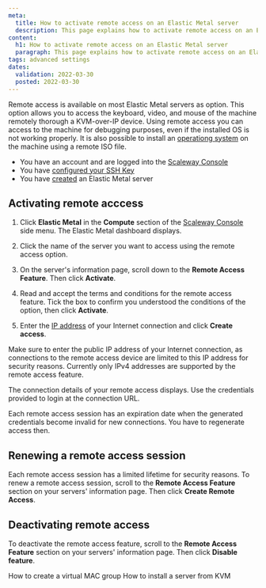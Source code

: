 ```yaml
---
meta:
  title: How to activate remote access on an Elastic Metal server
  description: This page explains how to activate remote access on an Elastic Metal server
content:
  h1: How to activate remote access on an Elastic Metal server
  paragraph: This page explains how to activate remote access on an Elastic Metal server
tags: advanced settings
dates:
  validation: 2022-03-30
  posted: 2022-03-30
---
```


Remote access is available on most Elastic Metal servers as option. This option allows you to access the keyboard, video, and mouse of the machine remotely thorough a KVM-over-IP device. 
Using remote access you can access to the machine for debugging purposes, even if the installed OS is not working properly. It is also possible to install an [operationg system](/compute/elastic-metal/how-to/install-server-from-kvm) on the machine using a remote ISO file.

<Message type="requirement">

- You have an account and are logged into the [Scaleway Console](https://console.scaleway.com)  
- You have [configured your SSH Key](/console/my-project/how-to/create-ssh-key)
- You have [created](/compute/elastic-metal/how-to/create-server) an Elastic Metal server

</Message>

## Activating remote acccess

1. Click **Elastic Metal** in the **Compute** section of the [Scaleway Console](https://console.scaleway.com) side menu. The Elastic Metal dashboard displays.

2. Click the name of the server you want to access using the remote access option.

   <Lightbox src="assets/scaleway-elastic-metal-list.webp" alt="" />

3. On the server's information page, scroll down to the **Remote Access Feature**. Then click **Activate**.

  <Lightbox src="scaleway-remote-access-feature.webp" alt="" />

4. Read and accept the terms and conditions for the remote access feature. Tick the box to confirm you understood the conditions of the option, then click **Activate**.

  <Lightbox src="scaleway-activate-remote-access.webp" alt="" />

5. Enter the [IP address](https://www.whatsmyip.org/) of your Internet connection and click **Create access**.

  <Lightbox src="scaleway-remote-access-ip.webp" alt="" />

  <Message type="note">

  Make sure to enter the public IP address of your Internet connection, as connections to the remote access device are limited to this IP address for security reasons. Currently only IPv4 addresses are supported by the remote access feature. 

  </Message>

The connection details of your remote access displays. Use the credentials provided to login at the connection URL. 

<Lightbox src="scaleway-remote-access-connection.webp" alt="" />

<Message type="note">

Each remote access session has an expiration date when the generated credentials become invalid for new connections. You have to regenerate access then. 

</Message>

## Renewing a remote access session 

Each remote access session has a limited lifetime for security reasons. To renew a remote access session, scroll to the **Remote Access Feature** section on your servers' information page. Then click **Create Remote Access**.

  <Lightbox src="scaleway-remote-access-create-new.webp" alt="" />


## Deactivating remote access

To deactivate the remote access feature, scroll to the **Remote Access Feature** section on your servers' information page. Then click **Disable feature**.

  <Lightbox src="scaleway-disable-remote-access.webp" alt="" />


<Navigation title="See Also">
  <PreviousButton to="/compute/elastic-metal/how-to/create-virtual-mac-group/">How to create a virtual MAC group</PreviousButton>
  <NextButton to="/compute/elastic-metal/how-to/install-server-from-kvm/">How to install a server from KVM</NextButton>
</Navigation>
